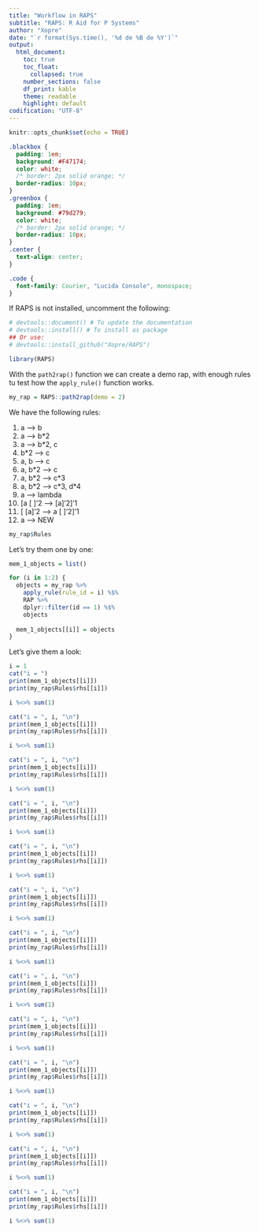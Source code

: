```yaml
---
title: "Workflow in RAPS"
subtitle: "RAPS: R Aid for P Systems"
author: "Xopre"
date: "`r format(Sys.time(), '%d de %B de %Y')`"
output: 
  html_document:
    toc: true
    toc_float: 
      collapsed: true
    number_sections: false 
    df_print: kable
    theme: readable
    highlight: default 
codification: "UTF-8"
---
```


```r
knitr::opts_chunk$set(echo = TRUE)
```

```css
.blackbox {
  padding: 1em;
  background: #F47174;
  color: white;
  /* border: 2px solid orange; */
  border-radius: 10px;
}
.greenbox {
  padding: 1em;
  background: #79d279;
  color: white;
  /* border: 2px solid orange; */
  border-radius: 10px;
}
.center {
  text-align: center;
}

.code {
  font-family: Courier, "Lucida Console", monospace;
}
```

If RAPS is not installed, uncomment the following:
```r
# devtools::document() # To update the documentation
# devtools::install() # To install as package
## Or use:
# devtools::install_github("Xopre/RAPS")
```

```r
library(RAPS)
```

With the `path2rap()` function we can create a demo rap, with enough rules tu test how the `apply_rule()` function works.

```r
my_rap = RAPS::path2rap(demo = 2)
```

We have the following rules:

1. a --> b
2. a --> b*2
3. a --> b*2, c
4. b*2 --> c
5. a, b --> c
6. a, b*2 --> c
7. a, b\*2 --> c\*3
8. a, b\*2 --> c\*3, d\*4
9. a --> lambda
10. [a [ ]'2 --> [a]'2]'1
11. [ [a]'2 --> a [ ]'2]'1
12. a --> NEW

```r
my_rap$Rules
```

Let's try them one by one:

```r
mem_1_objects = list()

for (i in 1:2) {
  objects = my_rap %>%
    apply_rule(rule_id = i) %$% 
    RAP %>% 
    dplyr::filter(id == 1) %$%
    objects
  
  mem_1_objects[[i]] = objects
}
```

Let's give them a look:

```r
i = 1
cat("i = ")
print(mem_1_objects[[i]])
print(my_rap$Rules$rhs[[i]])

i %<>% sum(1)
```

```r
cat("i = ", i, "\n")
print(mem_1_objects[[i]])
print(my_rap$Rules$rhs[[i]])

i %<>% sum(1)
```

```r
cat("i = ", i, "\n")
print(mem_1_objects[[i]])
print(my_rap$Rules$rhs[[i]])

i %<>% sum(1)
```

```r
cat("i = ", i, "\n")
print(mem_1_objects[[i]])
print(my_rap$Rules$rhs[[i]])

i %<>% sum(1)
```

```r
cat("i = ", i, "\n")
print(mem_1_objects[[i]])
print(my_rap$Rules$rhs[[i]])

i %<>% sum(1)
```

```r
cat("i = ", i, "\n")
print(mem_1_objects[[i]])
print(my_rap$Rules$rhs[[i]])

i %<>% sum(1)
```

```r
cat("i = ", i, "\n")
print(mem_1_objects[[i]])
print(my_rap$Rules$rhs[[i]])

i %<>% sum(1)
```

```r
cat("i = ", i, "\n")
print(mem_1_objects[[i]])
print(my_rap$Rules$rhs[[i]])

i %<>% sum(1)
```

```r
cat("i = ", i, "\n")
print(mem_1_objects[[i]])
print(my_rap$Rules$rhs[[i]])

i %<>% sum(1)
```

```r
cat("i = ", i, "\n")
print(mem_1_objects[[i]])
print(my_rap$Rules$rhs[[i]])

i %<>% sum(1)
```

```r
cat("i = ", i, "\n")
print(mem_1_objects[[i]])
print(my_rap$Rules$rhs[[i]])

i %<>% sum(1)
```

```r
cat("i = ", i, "\n")
print(mem_1_objects[[i]])
print(my_rap$Rules$rhs[[i]])

i %<>% sum(1)
```

```r
cat("i = ", i, "\n")
print(mem_1_objects[[i]])
print(my_rap$Rules$rhs[[i]])

i %<>% sum(1)
```
